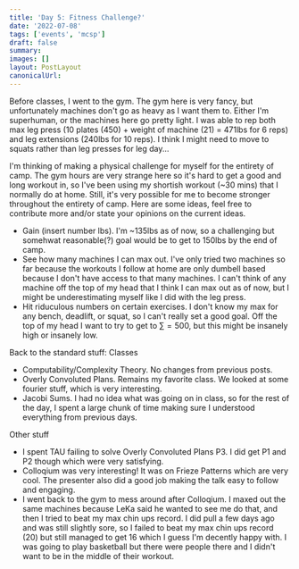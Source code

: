 ```yaml
---
title: 'Day 5: Fitness Challenge?'
date: '2022-07-08'
tags: ['events', 'mcsp']
draft: false
summary:
images: []
layout: PostLayout
canonicalUrl:
---
```


Before classes, I went to the gym. The gym here is very fancy, but unfortunately machines don't go as heavy as I want them to. Either I'm superhuman, or the machines here go pretty light. I was able to rep both max leg press (10 plates (450) + weight of machine (21) = 471lbs for 6 reps) and leg extensions (240lbs for 10 reps). I think I might need to move to squats rather than leg presses for leg day...

I'm thinking of making a physical challenge for myself for the entirety of camp. The gym hours are very strange here so it's hard to get a good and long workout in, so I've been using my shortish workout (~30 mins) that I normally do at home. Still, it's very possible for me to become stronger throughout the entirety of camp. Here are some ideas, feel free to contribute more and/or state your opinions on the current ideas.

- Gain (insert number lbs). I'm ~135lbs as of now, so a challenging but somehwat reasonable(?) goal would be to get to 150lbs by the end of camp.
- See how many machines I can max out. I've only tried two machines so far because the workouts I follow at home are only dumbell based because I don't have access to that many machines. I can't think of any machine off the top of my head that I think I can max out as of now, but I might be underestimating myself like I did with the leg press.
- Hit riduculous numbers on certain exercises. I don't know my max for any bench, deadlift, or squat, so I can't really set a good goal. Off the top of my head I want to try to get to $\sum=500$, but this might be insanely high or insanely low.

Back to the standard stuff: Classes

- Computability/Complexity Theory. No changes from previous posts.
- Overly Convoluted Plans. Remains my favorite class. We looked at some fourier stuff, which is very interesting.
- Jacobi Sums. I had no idea what was going on in class, so for the rest of the day, I spent a large chunk of time making sure I understood everything from previous days.

Other stuff

- I spent TAU failing to solve Overly Convoluted Plans P3. I did get P1 and P2 though which were very satisfying.
- Colloqium was very interesting! It was on Frieze Patterns which are very cool. The presenter also did a good job making the talk easy to follow and engaging.
- I went back to the gym to mess around after Colloqium. I maxed out the same machines because LeKa said he wanted to see me do that, and then I tried to beat my max chin ups record. I did pull a few days ago and was still slightly sore, so I failed to beat my max chin ups record (20) but still managed to get 16 which I guess I'm decently happy with. I was going to play basketball but there were people there and I didn't want to be in the middle of their workout.
